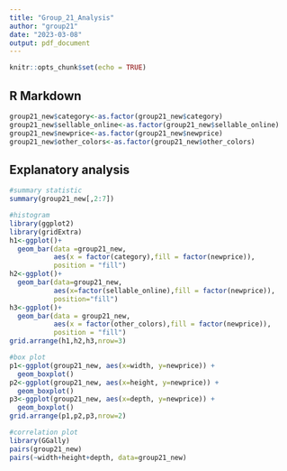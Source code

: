 ```yaml
---
title: "Group_21_Analysis"
author: "group21"
date: "2023-03-08"
output: pdf_document
---
```


```r
knitr::opts_chunk$set(echo = TRUE)
```

## R Markdown

```r
group21_new$category<-as.factor(group21_new$category)
group21_new$sellable_online<-as.factor(group21_new$sellable_online)
group21_new$newprice<-as.factor(group21_new$newprice)
group21_new$other_colors<-as.factor(group21_new$other_colors)
```

## Explanatory analysis
```r
#summary statistic
summary(group21_new[,2:7])
```

```r
#histogram
library(ggplot2)
library(gridExtra)
h1<-ggplot()+ 
  geom_bar(data =group21_new,
           aes(x = factor(category),fill = factor(newprice)),
           position = "fill")
h2<-ggplot()+ 
  geom_bar(data=group21_new,
           aes(x=factor(sellable_online),fill = factor(newprice)),
           position="fill")
h3<-ggplot()+ 
  geom_bar(data = group21_new,
           aes(x = factor(other_colors),fill = factor(newprice)),
           position = "fill")
grid.arrange(h1,h2,h3,nrow=3)
```

```r
#box plot
p1<-ggplot(group21_new, aes(x=width, y=newprice)) + 
  geom_boxplot()
p2<-ggplot(group21_new, aes(x=height, y=newprice)) + 
  geom_boxplot()
p3<-ggplot(group21_new, aes(x=depth, y=newprice)) + 
  geom_boxplot()
grid.arrange(p1,p2,p3,nrow=2)
```

```r
#correlation plot
library(GGally)
pairs(group21_new)
pairs(~width+height+depth, data=group21_new)
```
